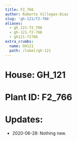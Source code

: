 ```yaml
---
title: F2_766
author: Roberto Villegas-Diaz
slug: 'gh-121/f2-766'
aliases:
  - gh_121-f2_766
  - gh-121-f2-766
  - gh121-f2766
extra_crumbs:
  name: GH121
  path: /label/gh-121
---
```


# **House**: GH_121
# **Plant ID**: F2_766
# **Updates**: 
 - 2020-06-28: Nothing new.

